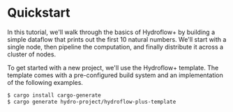 # Quickstart
In this tutorial, we'll walk through the basics of Hydroflow+ by building a simple dataflow that prints out the first 10 natural numbers. We'll start with a single node, then pipeline the computation, and finally distribute it across a cluster of nodes.

To get started with a new project, we'll use the Hydroflow+ template. The template comes with a pre-configured build system and an implementation of the following examples.

```bash
$ cargo install cargo-generate
$ cargo generate hydro-project/hydroflow-plus-template
```
